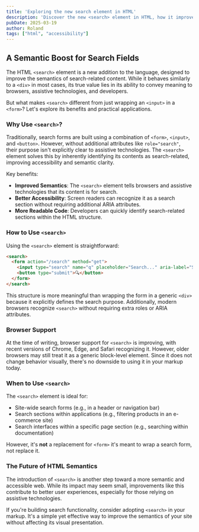 ```yaml
---
title: 'Exploring the new search element in HTML'
description: 'Discover the new <search> element in HTML, how it improves semantics and accessibility, and where to use it in your projects.'
pubDate: 2025-03-19
author: Roland
tags: ["html", "accessibility"]
---
```



## A Semantic Boost for Search Fields

The HTML `<search>` element is a new addition to the language, designed to improve the semantics of search-related content. While it behaves similarly to a `<div>` in most cases, its true value lies in its ability to convey meaning to browsers, assistive technologies, and developers.

But what makes `<search>` different from just wrapping an `<input>` in a `<form>`? Let's explore its benefits and practical applications.


### Why Use `<search>`?

Traditionally, search forms are built using a combination of `<form>`, `<input>`, and `<button>`. However, without additional attributes like `role="search"`, their purpose isn't explicitly clear to assistive technologies. The `<search>` element solves this by inherently identifying its contents as search-related, improving accessibility and semantic clarity.

Key benefits:

- **Improved Semantics**: The `<search>` element tells browsers and assistive technologies that its content is for search.
- **Better Accessibility**: Screen readers can recognize it as a search section without requiring additional ARIA attributes.
- **More Readable Code**: Developers can quickly identify search-related sections within the HTML structure.


### How to Use `<search>`

Using the `<search>` element is straightforward:

```html
<search>
  <form action="/search" method="get">
    <input type="search" name="q" placeholder="Search..." aria-label="Search">
    <button type="submit">🔍</button>
  </form>
</search>
```

This structure is more meaningful than wrapping the form in a generic `<div>` because it explicitly defines the search purpose. Additionally, modern browsers recognize `<search>` without requiring extra roles or ARIA attributes.


### Browser Support

At the time of writing, browser support for `<search>` is improving, with recent versions of Chrome, Edge, and Safari recognizing it. However, older browsers may still treat it as a generic block-level element. Since it does not change behavior visually, there's no downside to using it in your markup today.

<BaselineStatus id="search" />


### When to Use `<search>`

The `<search>` element is ideal for:

- Site-wide search forms (e.g., in a header or navigation bar)
- Search sections within applications (e.g., filtering products in an e-commerce site)
- Search interfaces within a specific page section (e.g., searching within documentation)

However, it's **not** a replacement for `<form>` it's meant to wrap a search form, not replace it.


### The Future of HTML Semantics

The introduction of `<search>` is another step toward a more semantic and accessible web. While its impact may seem small, improvements like this contribute to better user experiences, especially for those relying on assistive technologies.

If you're building search functionality, consider adopting `<search>` in your markup. It's a simple yet effective way to improve the semantics of your site without affecting its visual presentation.